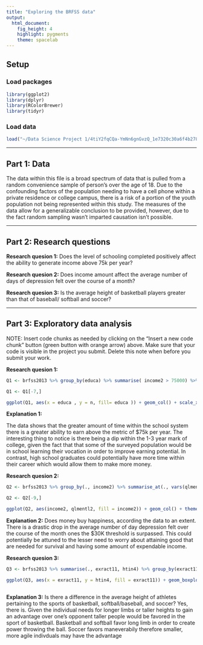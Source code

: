 ```yaml
---
title: "Exploring the BRFSS data"
output: 
  html_document: 
    fig_height: 4
    highlight: pygments
    theme: spacelab
---
```


## Setup

### Load packages

```r
library(ggplot2)
library(dplyr)
library(RColorBrewer)
library(tidyr)
```

### Load data

```r
load("~/Data Science Project 1/4tiY2fqCQa-YmNn6gnGvzQ_1e7320c30a6f4b27894a54e2de50a805_brfss2013.RData")
```

* * *

## Part 1: Data

The data within this file is a broad spectrum of data that is pulled from a random convenience sample of person's over the age of 18. Due to the confounding factors of the population needing to have a cell phone within a private residence or college campus, there is a risk of a portion of the youth population not being represented within this study. The measures of the data allow for a generalizable conclusion to be provided, however, due to the fact random sampling wasn't imparted causation isn't possible. 

* * *

## Part 2: Research questions

**Research quesion 1:**
Does the level of schooling completed positively affect the ability to generate income above 75k per year?

**Research quesion 2:**
Does income amount affect the average number of days of depression felt over the course of a month? 

**Research quesion 3:**
Is the average height of basketball players greater than that of baseball/ softball and soccer?

* * *

## Part 3: Exploratory data analysis

NOTE: Insert code chunks as needed by clicking on the "Insert a new code chunk" 
button (green button with orange arrow) above. Make sure that your code is visible
in the project you submit. Delete this note when before you submit your work.

**Research quesion 1:**

```r
Q1 <- brfss2013 %>% group_by(educa) %>% summarise( income2 > 75000) %>% count()

Q1 <- Q1[-7,]

ggplot(Q1, aes(x = educa , y = n, fill= educa )) + geom_col() + scale_x_discrete(label=function(x) abbreviate(x, minlength=1)) + theme_dark() + xlab( "Education") + ylab(" # of people above $75K") 

```



**Explanation  1:**

The data shows that the greater amount of time within the school system there is a greater ability to earn above the metric of $75k per year. The interesting thing to notice is there being a dip within the 1-3 year mark of college, given the fact that that some of the surveyed population would be in school learning their vocation in order to improve earning potential. In contrast, high school graduates could potentially have more time within their career which would allow them to make more money. 
  



**Research quesion 2:**

```r
Q2 <- brfss2013 %>% group_by(., income2) %>% summarise_at(., vars(qlmentl2), list(mean), na.rm = T)

Q2 <- Q2[-9,]

ggplot(Q2, aes(income2, qlmentl2, fill = income2)) + geom_col() + theme_dark() +  xlab( "Income") + ylab("  Average Number of Days Depressed Per Month ") + scale_x_discrete(label=function(x) abbreviate(x, minlength=1))
```



**Explanation  2:**
  Does money buy happiness, according the data to an extent. There is a drastic drop in the average number of day depression felt over the course of the month ones the $30K threshold is surpassed. This could potentially be attuned to the lesser need to worry about attaining good that are needed for survival and having some amount of expendable income. 


**Research quesion 3:**

```r
Q3 <- brfss2013 %>% summarise(., exract11, htin4) %>% group_by(exract11) %>% filter(., exract11 %in% c("Basketball", "Softball/Baseball", "Soccer"))

ggplot(Q3, aes(x = exract11, y = htin4, fill = exract11)) + geom_boxplot() + theme_dark() + xlab( "Sport ") + ylab(" Height ") 



```



**Explanation  3:**
  Is there a difference in the average height of athletes pertaining  to the sports of basketball, softball/baseball, and soccer? Yes, there is. Given the individual needs for longer limbs or taller heights to gain an advantage over one's opponent taller people would be favored in the sport of basketball. Basketball and softball favor long limb in order to create power throwing the ball. Soccer favors maneverabily therefore smaller, more agile indivduals may have the advantage   

